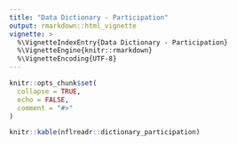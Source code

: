 ```yaml
---
title: "Data Dictionary - Participation"
output: rmarkdown::html_vignette
vignette: >
  %\VignetteIndexEntry{Data Dictionary - Participation}
  %\VignetteEngine{knitr::rmarkdown}
  %\VignetteEncoding{UTF-8}
---
```


```r
knitr::opts_chunk$set(
  collapse = TRUE,
  echo = FALSE,
  comment = "#>"
)
```

```r
knitr::kable(nflreadr::dictionary_participation)
```
